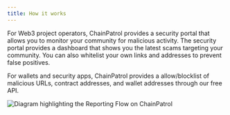```yaml
---
title: How it works
---
```


For Web3 project operators, ChainPatrol provides a security portal that allows you to monitor 
your community for malicious activity. The security portal provides a dashboard that shows you
the latest scams targeting your community. You can also whitelist your own links and addresses 
to prevent false positives.

For wallets and security apps, ChainPatrol provides a allow/blocklist of malicious URLs, contract 
addresses, and wallet addresses through our free API.

![Diagram highlighting the Reporting Flow on ChainPatrol](/images/how-it-works.png)
